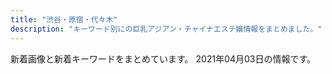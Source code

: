 ```yaml
---
title: "渋谷・原宿・代々木"
description: "キーワード別にの巨乳アジアン・チャイナエステ嬢情報をまとめました。"
---
```


新着画像と新着キーワードをまとめています。
2021年04月03日の情報です。

<DmmAffiliateIns />
<KeywordTable
  shops={
    [
    {
        "station": "JR\u6e0b\u8c37\u99c5",
        "name": "\u30a2\u30a4\u30b7\u30f3",
        "img_links": [
            "http://www.aixin.co.jp/images/staff/ruru2/ruru2.jpg",
            "http://www.aixin.co.jp/images/staff/miki/miki.jpg",
            "http://www.aixin.co.jp/images/map/google.png",
            "http://www.aixin.co.jp/images/staff/miya/1.jpg",
            "http://www.aixin.co.jp/images/wanted/wanted.png",
            "http://www.aixin.co.jp/images/price/tokusen.jpg",
            "http://www.aixin.co.jp/images/staff/yui2/yui2.png",
            "http://www.aixin.co.jp/images/staff/chiemi/chiemi.jpg",
            "http://www.aixin.co.jp/images/staff/ruru2/2.jpg",
            "http://www.aixin.co.jp/images/staff/mika2/2.png",
            "http://www.aixin.co.jp/images/staff/mirai/mirai.png",
            "http://www.aixin.co.jp/images/costume/1.png",
            "http://www.aixin.co.jp/images/price/hirou.jpg",
            "http://www.aixin.co.jp/images/staff/mimi2/mimi2.png",
            "http://www.aixin.co.jp/images/staff/yuzu/yuzu.jpg",
            "http://www.aixin.co.jp/images/top_pic/top2.jpg",
            "http://www.aixin.co.jp/images/staff/miya/miya.jpg",
            "http://www.aixin.co.jp/images/costume/6.png",
            "http://www.aixin.co.jp/images/costume/2.png",
            "http://www.aixin.co.jp/images/costume/4.png",
            "http://www.aixin.co.jp/images/staff/koko/koko.png",
            "http://www.aixin.co.jp/images/staff/eri/eri.png",
            "http://www.aixin.co.jp/images/staff/akane/akane.png",
            "http://www.aixin.co.jp/images/staff/ruri2/ruri2.png",
            "http://www.aixin.co.jp/images/price/aroma.jpg",
            "http://www.aixin.co.jp/images/staff/yuzu/2.jpg",
            "http://www.aixin.co.jp/images/staff/ran/ran.png",
            "http://www.aixin.co.jp/images/staff/miharu/miharu.png",
            "http://www.aixin.co.jp/images/staff/haruka2/haruka2.png",
            "http://www.aixin.co.jp/images/top/top.jpg",
            "http://www.aixin.co.jp/images/staff/rushi/1.jpg",
            "http://www.aixin.co.jp/images/staff/mika2/1.png",
            "http://www.aixin.co.jp/images/costume/7.png",
            "http://www.aixin.co.jp/images/staff/ayaka/1.jpg",
            "http://www.aixin.co.jp/images/staff/miki/2.jpg",
            "http://www.aixin.co.jp/images/price/long.jpg",
            "http://www.aixin.co.jp/images/staff/mika2/mika2.png",
            "http://www.aixin.co.jp/images/staff/chiemi/1.jpg",
            "http://www.aixin.co.jp/images/staff/rara/rara.png",
            "http://www.aixin.co.jp/images/staff/rushi/rushi.jpg",
            "http://www.aixin.co.jp/images/costume/3.png",
            "http://www.aixin.co.jp/images/staff/ayaka/ayaka.jpg",
            "http://www.aixin.co.jp/images/staff/aki/aki.png"
        ],
        "url": "http://www.aixin.co.jp/",
        "keywords": {}
    },
    {
        "url": "http://awaawa-fairy.work/",
        "station": "JR\u6e0b\u8c37\u99c5\u897f\u53e3",
        "name": "\u6ce1\u6ce1\u30d5\u30a7\u30a2\u30ea\u30fc",
        "keywords": {
            "87": 5,
            "D": 4,
            "F": 1,
            "85": 4,
            "C": 17,
            "86": 3,
            "E": 2,
            "88": 5
        },
        "img_links": [
            "http://awaawa-fairy.work/sp/img/tit.jpg",
            "http://awaawa-fairy.work/sp/img/pic.jpg",
            "http://awaawa-fairy.work/sp/img/sta26.png",
            "http://awaawa-fairy.work/sp/img/p-27.png",
            "http://awaawa-fairy.work/sp/img/time.jpg",
            "http://awaawa-fairy.work/img/st017.png",
            "http://awaawa-fairy.work/img/sta26.png",
            "http://awaawa-fairy.work/sp/img/sta28.png",
            "http://awaawa-fairy.work/img/sta15.png",
            "http://awaawa-fairy.work/img/st27.png",
            "http://awaawa-fairy.work/sp/img/line.jpg",
            "http://awaawa-fairy.work/img/st018.png",
            "http://awaawa-fairy.work/sp/img/t-s.jpg",
            "http://awaawa-fairy.work/sp/img/sta18.png",
            "http://awaawa-fairy.work/sp/img/sta22.png",
            "http://awaawa-fairy.work/sp/img/t-r.jpg",
            "http://awaawa-fairy.work/img/sta29.png",
            "http://awaawa-fairy.work/sp/img/tel.jpg",
            "http://awaawa-fairy.work/img/bottom.png",
            "http://awaawa-fairy.work/sp/img/pc.jpg",
            "http://awaawa-fairy.work/img/sta17.png",
            "http://awaawa-fairy.work/sp/img/botton.jpg",
            "http://awaawa-fairy.work/img/st29.png",
            "http://awaawa-fairy.work/img/head.png",
            "http://awaawa-fairy.work/img/sta28.png",
            "http://awaawa-fairy.work/img/sta27.png",
            "http://awaawa-fairy.work/img/st15.png",
            "http://awaawa-fairy.work/sp/img/sta27.png",
            "http://awaawa-fairy.work/img/st28.png",
            "http://awaawa-fairy.work/sp/img/p-29.png",
            "http://awaawa-fairy.work/sp/img/sta29.png",
            "http://awaawa-fairy.work/sp/img/t-o.jpg",
            "http://awaawa-fairy.work/img/st17.png",
            "http://awaawa-fairy.work/sp/img/mv.jpg",
            "http://awaawa-fairy.work/sp/img/sys.jpg",
            "http://awaawa-fairy.work/img/st18.png",
            "http://awaawa-fairy.work/sp/img/t-a.jpg",
            "http://awaawa-fairy.work/img/nos.png",
            "http://awaawa-fairy.work/img/sta18.png",
            "http://awaawa-fairy.work/img/st26.png",
            "http://awaawa-fairy.work/img/sta22.png",
            "http://awaawa-fairy.work/img/st22.png",
            "http://awaawa-fairy.work/sp/img/p-15.png",
            "http://awaawa-fairy.work/sp/img/info.jpg",
            "http://awaawa-fairy.work/sp/img/sta17.png",
            "http://awaawa-fairy.work/sp/img/add.jpg",
            "http://awaawa-fairy.work/sp/img/p-26.png",
            "http://awaawa-fairy.work/img/st4.png",
            "http://awaawa-fairy.work/sp/img/t-t.jpg",
            "http://awaawa-fairy.work/img/mo.png",
            "http://awaawa-fairy.work/sp/img/sta15.png"
        ]
    },
    {
        "name": "Honey",
        "img_links": [
            "http://www.sarara-es.xyz/images/face.png",
            "http://www.sarara-es.xyz/images/news.png",
            "http://www.sarara-es.xyz/files/004.jpg",
            "http://www.sarara-es.xyz/images/s_link.png",
            "http://www.sarara-es.xyz/files/005.jpg",
            "http://www.sarara-es.xyz/files/003.jpg",
            "http://www.sarara-es.xyz/images/shop/shop02.jpg",
            "http://www.sarara-es.xyz/images/r1.jpg",
            "http://www.sarara-es.xyz/images/end.png",
            "http://www.sarara-es.xyz/images/top.png",
            "http://www.sarara-es.xyz/images/r4.jpg",
            "http://www.sarara-es.xyz/images/shop/shop03.jpg",
            "http://www.sarara-es.xyz/images/pick.png",
            "http://www.sarara-es.xyz/files/001.jpg",
            "http://www.sarara-es.xyz/images/shop/shop01.jpg",
            "http://www.sarara-es.xyz/images/s_staff.png",
            "http://www.sarara-es.xyz/files/002.jpg",
            "http://www.sarara-es.xyz/images/r2.jpg",
            "http://www.sarara-es.xyz/images/r5.jpg",
            "http://www.sarara-es.xyz/images/bj2.jpg",
            "http://www.sarara-es.xyz/files/006.jpg",
            "http://www.sarara-es.xyz/images/shop/shop04.jpg"
        ],
        "url": "http://www.sarara-es.xyz",
        "station": "JR\u6e0b\u8c37\u99c5\u30cf\u30c1\u516c\u53e3",
        "keywords": {
            "87": 1,
            "D": 3,
            "C": 3,
            "85": 3,
            "86": 2
        }
    },
    {
        "name": "\u30d3\u30e5\u30fc\u30c6\u30a3\u30d5\u30eb\u30ac\u30fc\u30eb",
        "station": "JR\u6e0b\u8c37\u99c5\u897f\u53e3",
        "keywords": {},
        "url": "http://ipidiw.com/beautifulgirl8/",
        "img_links": [
            "http://ipidiw.com/beautifulgirl8/images/s_pick.png",
            "http://ipidiw.com/beautifulgirl8/images/int2.jpg",
            "http://ipidiw.com/beautifulgirl8/images/s3.png",
            "http://ipidiw.com/beautifulgirl8/user_data/00000077.jpg",
            "http://ipidiw.com/beautifulgirl8/images/s_news.png",
            "http://ipidiw.com/beautifulgirl8/user_data/00000098.jpg",
            "http://ipidiw.com/beautifulgirl8/images/mobile.png",
            "http://ipidiw.com/beautifulgirl8/images/n3.png",
            "http://ipidiw.com/beautifulgirl8/images/s_staff.jpg",
            "http://ipidiw.com/beautifulgirl8/user_data/00000095.jpg",
            "http://ipidiw.com/beautifulgirl8/images/s1.png",
            "http://ipidiw.com/beautifulgirl8/user_data/00000087.jpg",
            "http://ipidiw.com/beautifulgirl8/user_data/00000060.jpg",
            "http://ipidiw.com/beautifulgirl8/images/n1.jpg",
            "http://ipidiw.com/beautifulgirl8/images/int1.jpg",
            "http://ipidiw.com/beautifulgirl8/user_data/00000073.jpg",
            "http://ipidiw.com/beautifulgirl8/images/top.png"
        ]
    },
    {
        "keywords": {
            "87": 8,
            "D": 24,
            "86": 12,
            "85": 4,
            "83": 4,
            "C": 19
        },
        "url": "http://kokoronosato.tyo.cm/",
        "name": "\u68ee\u306e\u9999",
        "station": "JR\u6e0b\u8c37\u99c5\u6771\u53e3",
        "img_links": [
            "http://kokoronosato.tyo.cm/link/walker88.jpg",
            "http://kokoronosato.tyo.cm/link/8831.jpg",
            "http://kokoronosato.tyo.cm/link/esthelove88-31.jpg",
            "http://kokoronosato.tyo.cm/images/themes/pink/line.png",
            "http://kokoronosato.tyo.cm/images/themes/pink/s_ranking.png",
            "http://kokoronosato.tyo.cm/images/room4.jpg",
            "http://kokoronosato.tyo.cm/photos/sites/15/2020/08/2020082203150030.jpg",
            "http://kokoronosato.tyo.cm/images/themes/pink/s_pickup.png",
            "http://kokoronosato.tyo.cm/link/88x31b.jpg",
            "http://kokoronosato.tyo.cm/photos/sites/15/2019/07/2019072809445954.jpg",
            "http://kokoronosato.tyo.cm/images/themes/pink/s_staff.png",
            "http://kokoronosato.tyo.cm/images/themes/pink/s_newface.png",
            "http://kokoronosato.tyo.cm/images/themes/pink/mobile.jpg",
            "http://kokoronosato.tyo.cm/photos/sites/15/2019/07/2019072809465934.jpg",
            "http://kokoronosato.tyo.cm/photos/sites/15/2020/08/2020082203135850.jpg",
            "http://kokoronosato.tyo.cm/link/e0016.jpg",
            "http://kokoronosato.tyo.cm/images/room3.jpg",
            "http://kokoronosato.tyo.cm/photos/sites/15/2019/07/2019072809470568.jpg",
            "http://kokoronosato.tyo.cm/images/themes/pink/no2.png",
            "http://kokoronosato.tyo.cm/images/room2.jpg",
            "http://kokoronosato.tyo.cm/images/themes/pink/s_news.png",
            "http://kokoronosato.tyo.cm/photos/sites/15/2020/08/2020082205443766.jpg",
            "http://kokoronosato.tyo.cm/images/themes/pink/s_link.png",
            "http://kokoronosato.tyo.cm/photos/sites/15/2020/08/2020082205444661.jpg",
            "http://kokoronosato.tyo.cm/photos/sites/15/2020/08/2020082205444313.jpg",
            "http://kokoronosato.tyo.cm/photos/sites/15/2019/07/2019072809450776.jpg",
            "http://kokoronosato.tyo.cm/images/room1.jpg",
            "http://kokoronosato.tyo.cm/images/themes/pink/r3.jpg",
            "http://kokoronosato.tyo.cm/images/themes/pink/no1.png",
            "http://kokoronosato.tyo.cm/link/massage-de_88_31.jpg",
            "http://menlog.net/link/menlog8831.jpg"
        ]
    },
    {
        "station": "JR\u6e0b\u8c37\u99c5\u30cf\u30c1\u516c\u53e3",
        "url": "http://www.ogon.work/",
        "img_links": [
            "http://www.ogon.work/staff/ayumi1.jpg",
            "http://www.ogon.work/staff/ayumi2.jpg",
            "http://www.ogon.work/img/interior.jpg",
            "http://www.ogon.work/staff/aya1.jpg",
            "http://www.ogon.work/img/bana03.jpg",
            "http://www.ogon.work/img/icon/new.jpg",
            "http://www.ogon.work/staff/tina1.jpg",
            "http://www.ogon.work/staff/sara1.jpg",
            "http://www.ogon.work/img/s/s_qa.png",
            "http://www.ogon.work/img/bana02.jpg",
            "http://www.ogon.work/staff/ayumi3.jpg",
            "http://www.ogon.work/img/contentsbottom.png",
            "http://www.ogon.work/staff/yuki2.jpg",
            "http://www.ogon.work/staff/momo1.jpg",
            "http://www.ogon.work/staff/hana1.jpg",
            "http://www.ogon.work/staff/yuki1.jpg"
        ],
        "name": "\u9ec4\u91d1\u6d77\u5cb8",
        "keywords": {
            "84": 43,
            "83": 14,
            "85": 14,
            "87": 14,
            "C": 60,
            "86": 13,
            "E": 7,
            "D": 23
        }
    },
    {
        "keywords": {
            "D": 8,
            "E": 4,
            "86": 6,
            "C": 2,
            "87": 6,
            "88": 2
        },
        "name": "Angel",
        "url": "http://angel.est.cm/",
        "img_links": [
            "http://angel.est.cm/img/r2.jpg",
            "http://angel.est.cm/img/r3.jpg",
            "http://angel.est.cm/photos/sites/23/2019/05/2019051010094748.jpg",
            "http://angel.est.cm/photos/sites/23/2019/05/2019051010094759.jpg",
            "http://angel.est.cm/img/footer.png",
            "http://angel.est.cm/photos/sites/23/2019/05/2019051010094797.jpg",
            "http://angel.est.cm/photos/sites/23/2019/11/2019110102361631.jpg",
            "http://angel.est.cm/img/top.png",
            "http://angel.est.cm/photos/sites/23/2018/10/2018100318475591.jpg",
            "http://angel.est.cm/photos/sites/23/2016/08/staff2.jpg",
            "http://angel.est.cm/img/r4.jpg",
            "http://angel.est.cm/img/r1.jpg",
            "http://angel.est.cm/photos/sites/23/2019/05/2019051010094757.jpg"
        ],
        "station": "JR\u6e0b\u8c37\u99c5\u5bae\u76ca\u5742\u53e3"
    },
    {
        "keywords": {},
        "name": "\u30b9\u30ef\u30f3",
        "img_links": [
            "http://www.e-god.work/images/tel.jpg",
            "http://www.e-god.work/images/interior_t.jpg",
            "http://www.e-god.work/images/int2.jpg",
            "http://www.e-god.work/images/int1.jpg",
            "http://www.e-god.work/images/sys1.jpg",
            "http://www.e-god.work/images/staff_t.jpg",
            "http://www.e-god.work/images/info.jpg",
            "http://www.e-god.work/images/head.jpg",
            "http://www.e-god.work/images/ais.jpg",
            "http://www.e-god.work/img/koko2.jpg",
            "http://www.e-god.work/images/news.jpg",
            "http://www.e-god.work/images/sys2.jpg",
            "http://www.e-god.work/images/mobile.jpg",
            "http://www.e-god.work/img/koko1.jpg",
            "http://www.e-god.work/images/line.png",
            "http://www.e-god.work/images/1.jpg",
            "http://www.e-god.work/img/yuki1.jpg",
            "http://www.e-god.work/images/4.jpg",
            "http://www.e-god.work/images/2.jpg",
            "http://www.e-god.work/img/eri1.jpg",
            "http://www.e-god.work/img/zb.jpg"
        ],
        "url": "http://www.e-god.work/",
        "station": "JR\u6e0b\u8c37\u99c5\u30cf\u30c1\u516c\u53e3"
    },
    {
        "url": "http://www.kaede-es.club/",
        "name": "\u6953",
        "img_links": [
            "http://www.kaede-es.club/images/nav/nav-sys.jpg",
            "http://www.kaede-es.club/images/staff/4/sati.jpg",
            "http://www.kaede-es.club/images/t-off-ico.jpg",
            "http://www.kaede-es.club/images/staff/2/riri.jpg",
            "http://www.kaede-es.club/images/index-tiba_13.jpg",
            "http://www.kaede-es.club/images/index-tiba_10.jpg",
            "http://www.kaede-es.club/images/staff/2/miki.jpg",
            "http://www.kaede-es.club/images/staff/miki.jpg",
            "http://www.kaede-es.club/images/nav/nav-staff.jpg",
            "http://www.kaede-es.club/images/staff/6.jpg",
            "http://www.kaede-es.club/images/staff/2/hana.jpg",
            "http://www.kaede-es.club/images/shop/DSC_0998-199x300.jpg",
            "http://www.kaede-es.club/css/2.jpeg",
            "http://www.kaede-es.club/images/staff/2/7.jpg",
            "http://www.kaede-es.club/images/index-tiba_04.jpg",
            "http://www.kaede-es.club/images/staff/2/momo.jpg",
            "http://www.kaede-es.club/images/shop/DSC_0086-300x199.jpg",
            "http://www.kaede-es.club/images/index-tiba_02.jpg",
            "http://www.kaede-es.club/images/nav/nav-job.jpg",
            "http://www.kaede-es.club/psd/off32.jpg",
            "http://www.kaede-es.club/images/staff/4/yuyu2.jpg",
            "http://www.kaede-es.club/images/shop/DSC_0087-221x300.jpg",
            "http://www.kaede-es.club/images/index-tiba_09.jpg",
            "http://www.kaede-es.club/psd/off2-1.jpg",
            "http://www.kaede-es.club/images/staff/neinei2.jpg"
        ],
        "station": "JR\u4ee3\u3005\u6728\u99c5",
        "keywords": {}
    }
]
}
/>
<DmmAffiliateScript />
